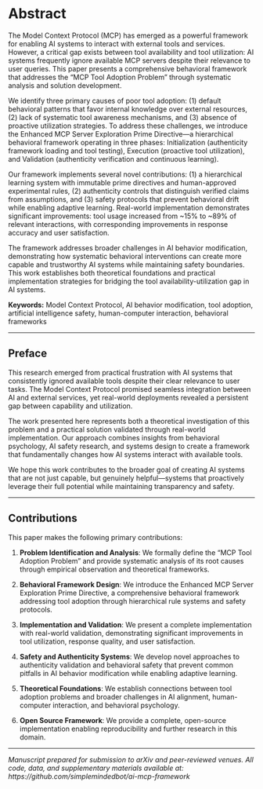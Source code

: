 # Abstract {.unnumbered}

The Model Context Protocol (MCP) has emerged as a powerful framework for enabling AI systems to interact with external tools and services. However, a critical gap exists between tool availability and tool utilization: AI systems frequently ignore available MCP servers despite their relevance to user queries. This paper presents a comprehensive behavioral framework that addresses the "MCP Tool Adoption Problem" through systematic analysis and solution development.

We identify three primary causes of poor tool adoption: (1) default behavioral patterns that favor internal knowledge over external resources, (2) lack of systematic tool awareness mechanisms, and (3) absence of proactive utilization strategies. To address these challenges, we introduce the Enhanced MCP Server Exploration Prime Directive—a hierarchical behavioral framework operating in three phases: Initialization (authenticity framework loading and tool testing), Execution (proactive tool utilization), and Validation (authenticity verification and continuous learning).

Our framework implements several novel contributions: (1) a hierarchical learning system with immutable prime directives and human-approved experimental rules, (2) authenticity controls that distinguish verified claims from assumptions, and (3) safety protocols that prevent behavioral drift while enabling adaptive learning. Real-world implementation demonstrates significant improvements: tool usage increased from ~15% to ~89% of relevant interactions, with corresponding improvements in response accuracy and user satisfaction.

The framework addresses broader challenges in AI behavior modification, demonstrating how systematic behavioral interventions can create more capable and trustworthy AI systems while maintaining safety boundaries. This work establishes both theoretical foundations and practical implementation strategies for bridging the tool availability-utilization gap in AI systems.

**Keywords:** Model Context Protocol, AI behavior modification, tool adoption, artificial intelligence safety, human-computer interaction, behavioral frameworks

---

## Preface {.unnumbered}

This research emerged from practical frustration with AI systems that consistently ignored available tools despite their clear relevance to user tasks. The Model Context Protocol promised seamless integration between AI and external services, yet real-world deployments revealed a persistent gap between capability and utilization.

The work presented here represents both a theoretical investigation of this problem and a practical solution validated through real-world implementation. Our approach combines insights from behavioral psychology, AI safety research, and systems design to create a framework that fundamentally changes how AI systems interact with available tools.

We hope this work contributes to the broader goal of creating AI systems that are not just capable, but genuinely helpful—systems that proactively leverage their full potential while maintaining transparency and safety.

---

## Contributions {.unnumbered}

This paper makes the following primary contributions:

1. **Problem Identification and Analysis**: We formally define the "MCP Tool Adoption Problem" and provide systematic analysis of its root causes through empirical observation and theoretical frameworks.

2. **Behavioral Framework Design**: We introduce the Enhanced MCP Server Exploration Prime Directive, a comprehensive behavioral framework addressing tool adoption through hierarchical rule systems and safety protocols.

3. **Implementation and Validation**: We present a complete implementation with real-world validation, demonstrating significant improvements in tool utilization, response quality, and user satisfaction.

4. **Safety and Authenticity Systems**: We develop novel approaches to authenticity validation and behavioral safety that prevent common pitfalls in AI behavior modification while enabling adaptive learning.

5. **Theoretical Foundations**: We establish connections between tool adoption problems and broader challenges in AI alignment, human-computer interaction, and behavioral psychology.

6. **Open Source Framework**: We provide a complete, open-source implementation enabling reproducibility and further research in this domain.

---

*Manuscript prepared for submission to arXiv and peer-reviewed venues.*
*All code, data, and supplementary materials available at: https://github.com/simplemindedbot/ai-mcp-framework*